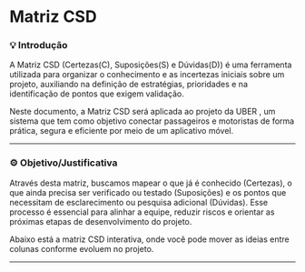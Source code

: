 
# Matriz CSD 

### 💡 Introdução 

A Matriz CSD (Certezas(C), Suposições(S) e Dúvidas(D)) é uma ferramenta utilizada para organizar o conhecimento e as incertezas iniciais sobre um projeto, auxiliando na definição de estratégias, prioridades e na identificação de pontos que exigem validação.

Neste documento, a Matriz CSD será aplicada ao projeto da UBER , um sistema que tem como objetivo conectar passageiros e motoristas de forma prática, segura e eficiente por meio de um aplicativo móvel.

--- 

### ⚙️ Objetivo/Justificativa 

Através desta matriz, buscamos mapear o que já é conhecido (Certezas), o que ainda precisa ser verificado ou testado (Suposições) e os pontos que necessitam de esclarecimento ou pesquisa adicional (Dúvidas). Esse processo é essencial para alinhar a equipe, reduzir riscos e orientar as próximas etapas de desenvolvimento do projeto.


Abaixo está a matriz CSD interativa, onde você pode mover as ideias entre colunas conforme evoluem no projeto.

---
<CSDMatrix />
